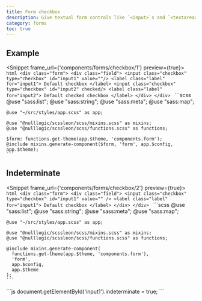 ```yaml
---
title: Form checkbox
description: Give textual form controls like `<input>`s and `<textarea>`s an upgrade with custom styles, sizing, focus states, and more.
category: forms
toc: true
---
```


## Example
<Snippet frame_url={'components/forms/checkbox/1'} preview={true}>
  <Fragment slot="html">
    ```html
    <div class="form">
      <div class="field">
        <input class="checkbox" type="checkbox" id="input1" value=""/>
        <label class="label" for="input1">
          Default checkbox
        </label>
        <input class="checkbox" type="checkbox" id="input2" checked/>
        <label class="label" for="input2">
          Default checked checkbox
        </label>
      </div>
    </div>
    ```
  </Fragment>
  <Fragment slot="scss">
    ```scss
    @use "sass:list";
    @use "sass:string";
    @use "sass:meta";
    @use "sass:map";

    @use "~/src/styles/app.scss" as app;

    @use "@nulllogic/scssleon/scss/mixins.scss" as mixins;
    @use "@nulllogic/scssleon/scss/functions.scss" as functions;

    $form: functions.get-theme(app.$theme, 'components.form');
    @include mixins.generate-component($form, 'form', app.$config, app.$theme);
    ```
  </Fragment>
</Snippet>

## Indeterminate
<Snippet frame_url={'components/forms/checkbox/2'} preview={true}>
  <Fragment slot="html">
    ```html
    <div class="form">
      <div class="field">
        <input class="checkbox" type="checkbox" id="input1" value="" />
        <label class="label" for="input1">
          Default checkbox
        </label>
      </div>
    </div>
    ```
  </Fragment>
  <Fragment slot="scss">
    ```scss
    @use "sass:list";
    @use "sass:string";
    @use "sass:meta";
    @use "sass:map";

    @use "~/src/styles/app.scss" as app;

    @use "@nulllogic/scssleon/scss/mixins.scss" as mixins;
    @use "@nulllogic/scssleon/scss/functions.scss" as functions;

    @include mixins.generate-component(
      functions.get-theme(app.$theme, 'components.form'),
      'form',
      app.$config,
      app.$theme
    );
    ```
  </Fragment>
  <Fragment slot="js">
    ```js
    document.getElementById('input1').indeterminate = true;
    ```
  </Fragment>
</Snippet>
